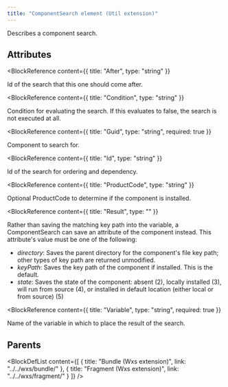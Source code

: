 ```yaml
---
title: "ComponentSearch element (Util extension)"
---
```



Describes a component search.


## Attributes

<BlockWrapper>

  <BlockReference
    content={{
      title: "After",
      type: "string"
    }}
  >
  Id of the search that this one should come after.
  </BlockReference>

  <BlockReference
    content={{
      title: "Condition",
      type: "string"
    }}
  >
  Condition for evaluating the search. If this evaluates to false, the search is not executed at all.
  </BlockReference>

  <BlockReference
    content={{
      title: "Guid",
      type: "string",
      required: true
    }}
  >
  Component to search for.
  </BlockReference>

  <BlockReference
    content={{
      title: "Id",
      type: "string"
    }}
  >
  Id of the search for ordering and dependency.
  </BlockReference>

  <BlockReference
    content={{
      title: "ProductCode",
      type: "string"
    }}
  >
  Optional ProductCode to determine if the component is installed.
  </BlockReference>

  <BlockReference
    content={{
      title: "Result",
      type: ""
    }}
  >
  Rather than saving the matching key path into the variable, a ComponentSearch can save an attribute of the component instead. This attribute's value must be one of the following:
  - *directory*: Saves the parent directory for the component's file key path; other types of key path are returned unmodified.
  - *keyPath*: Saves the key path of the component if installed. This is the default.
  - *state*: Saves the state of the component: absent (2), locally installed (3), will run from source (4), or installed in default location (either local or from source) (5)
  </BlockReference>

  <BlockReference
    content={{
      title: "Variable",
      type: "string",
      required: true
    }}
  >
  Name of the variable in which to place the result of the search.
  </BlockReference>

</BlockWrapper>


## Parents

<BlockDefList content={[
    {
      title: "Bundle (Wxs extension)",
      link: "../../wxs/bundle/"
    },
    {
      title: "Fragment (Wxs extension)",
      link: "../../wxs/fragment/"
    }
  ]}
/>